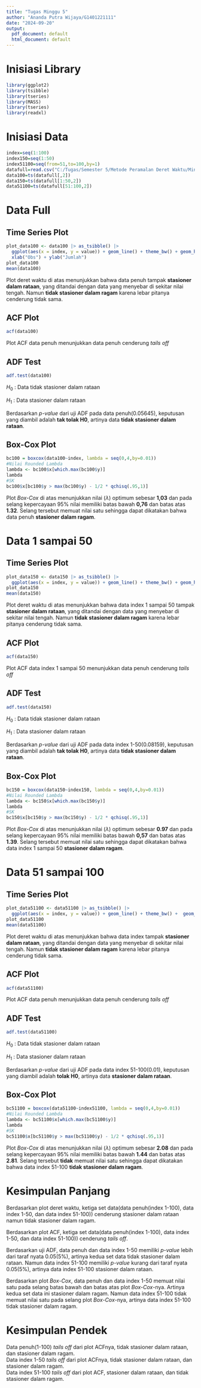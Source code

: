 ---
title: "Tugas Minggu 5"
author: "Ananda Putra Wijaya/G1401221111"
date: "2024-09-20"
output:
  pdf_document: default
  html_document: default
---

# Inisiasi Library

```{r}
library(ggplot2)
library(tsibble)
library(tseries)
library(MASS)
library(tseries)
library(readxl)
```

# Inisiasi Data

```{r}
index=seq(1:100)
index150=seq(1:50)
index51100=seq(from=51,to=100,by=1)
datafull=read.csv("C:/Tugas/Semester 5/Metode Peramalan Deret Waktu/Minggu 5/Data Project Week 5.csv")
data100=ts(datafull[,2])
data150=ts(datafull[1:50,2])
data51100=ts(datafull[51:100,2])
```

# Data Full

## Time Series Plot

```{r}
plot_data100 <- data100 |> as_tsibble() |> 
  ggplot(aes(x = index, y = value)) + geom_line() + theme_bw() + geom_hline(yintercept = mean(data100), linetype = "dotted", color = "red", size = 1)+
  xlab("Obs") + ylab("Jumlah")
plot_data100
mean(data100)
```

Plot deret waktu di atas menunjukkan bahwa data penuh tampak **stasioner dalam rataan**, yang ditandai dengan data yang menyebar di sekitar nilai tengah. Namun **tidak stasioner dalam ragam** karena lebar pitanya cenderung tidak sama.

## ACF Plot

```{r}
acf(data100)
```

Plot ACF data penuh menunjukkan data penuh cenderung *tails off*

## ADF Test

```{r}
adf.test(data100)
```

$H_0$ : Data tidak stasioner dalam rataan

$H_1$ : Data stasioner dalam rataan

Berdasarkan *p-value* dari uji ADF pada data penuh(0.05645), keputusan yang diambil adalah **tak tolak H0**, artinya data **tidak stasioner dalam rataan**.

## Box-Cox Plot

```{r}
bc100 = boxcox(data100~index, lambda = seq(0,4,by=0.01))
#Nilai Rounded Lambda
lambda <- bc100$x[which.max(bc100$y)]
lambda
#SK
bc100$x[bc100$y > max(bc100$y) - 1/2 * qchisq(.95,1)]
```

Plot *Box-Cox* di atas menunjukkan nilai ($\lambda$) optimum sebesar **1,03** dan pada selang kepercayaan 95% nilai memiliki batas bawah **0,76** dan batas atas **1.32**. Selang tersebut memuat nilai satu sehingga dapat dikatakan bahwa data penuh **stasioner dalam ragam**.

# Data 1 sampai 50

## Time Series Plot

```{r}
plot_data150 <- data150 |> as_tsibble() |> 
  ggplot(aes(x = index, y = value)) + geom_line() + theme_bw() + geom_hline(yintercept = mean(data150), linetype = "dotted", color = "red", size = 1) + xlab("Obs") + ylab("Jumlah")
plot_data150
mean(data150)
```

Plot deret waktu di atas menunjukkan bahwa data index 1 sampai 50 tampak **stasioner dalam rataan**, yang ditandai dengan data yang menyebar di sekitar nilai tengah. Namun **tidak stasioner dalam ragam** karena lebar pitanya cenderung tidak sama.

## ACF Plot

```{r}
acf(data150)
```

Plot ACF data index 1 sampai 50 menunjukkan data penuh cenderung *tails off*

## ADF Test

```{r}
adf.test(data150)
```

$H_0$ : Data tidak stasioner dalam rataan

$H_1$ : Data stasioner dalam rataan

Berdasarkan *p-value* dari uji ADF pada data index 1-50(0.08159), keputusan yang diambil adalah **tak tolak H0**, artinya data **tidak stasioner dalam rataan**.

## Box-Cox Plot

```{r}
bc150 = boxcox(data150~index150, lambda = seq(0,4,by=0.01))
#Nilai Rounded Lambda
lambda <- bc150$x[which.max(bc150$y)]
lambda
#SK
bc150$x[bc150$y > max(bc150$y) - 1/2 * qchisq(.95,1)]
```

Plot *Box-Cox* di atas menunjukkan nilai ($\lambda$) optimum sebesar **0.97** dan pada selang kepercayaan 95% nilai memiliki batas bawah **0,57** dan batas atas **1.39**. Selang tersebut memuat nilai satu sehingga dapat dikatakan bahwa data index 1 sampai 50 **stasioner dalam ragam**.

# Data 51 sampai 100

## Time Series Plot

```{r}
plot_data51100 <- data51100 |> as_tsibble() |> 
  ggplot(aes(x = index, y = value)) + geom_line() + theme_bw() +  geom_hline(yintercept = mean(data51100), linetype = "dotted", color = "red", size = 1) +   xlab("Obs") + ylab("Jumlah")
plot_data51100
mean(data51100)
```

Plot deret waktu di atas menunjukkan bahwa data index tampak **stasioner dalam rataan**, yang ditandai dengan data yang menyebar di sekitar nilai tengah. Namun **tidak stasioner dalam ragam** karena lebar pitanya cenderung tidak sama.

## ACF Plot

```{r}
acf(data51100)
```

Plot ACF data penuh menunjukkan data penuh cenderung *tails off*

## ADF Test

```{r}
adf.test(data51100)
```

$H_0$ : Data tidak stasioner dalam rataan

$H_1$ : Data stasioner dalam rataan

Berdasarkan *p-value* dari uji ADF pada data index 51-100(0.01), keputusan yang diambil adalah **tolak H0**, artinya data **stasioner dalam rataan**.

## Box-Cox Plot

```{r}
bc51100 = boxcox(data51100~index51100, lambda = seq(0,4,by=0.01))
#Nilai Rounded Lambda
lambda <- bc51100$x[which.max(bc51100$y)]
lambda
#SK
bc51100$x[bc51100$y > max(bc51100$y) - 1/2 * qchisq(.95,1)]
```

Plot *Box-Cox* di atas menunjukkan nilai ($\lambda$) optimum sebesar **2.08** dan pada selang kepercayaan 95% nilai memiliki batas bawah **1.44** dan batas atas **2.81**. Selang tersebut **tidak**  memuat nilai satu sehingga dapat dikatakan bahwa data index 51-100 **tidak stasioner dalam ragam**.

# Kesimpulan Panjang

Berdasarkan plot deret waktu, ketiga set data(data penuh(index 1-100), data index 1-50, dan data index 51-100)) cenderung stasioner dalam rataan namun tidak stasioner dalam ragam.<br>

Berdasarkan plot ACF, ketiga set data(data penuh(index 1-100), data index 1-50, dan data index 51-100)) cenderung *tails off*.<br>

Berdasarkan uji ADF, data penuh dan data index 1-50 memiliki *p-value* lebih dari taraf nyata 0.05(5%), artinya kedua set data tidak stasioner dalam rataan. Namun data index 51-100 memiliki *p-value* kurang dari taraf nyata 0.05(5%), artinya data index 51-100 stasioner dalam rataan.<br>

Berdasarkan plot *Box-Cox*,  data penuh dan data index 1-50 memuat nilai satu pada selang batas bawah dan batas atas plot *Box-Cox*-nya. Artinya kedua set data ini stasioner dalam ragam. Namun data index 51-100 tidak memuat nilai satu pada selang plot *Box-Cox*-nya, artinya data index 51-100 tidak stasioner dalam ragam.<br>

# Kesimpulan Pendek

Data penuh(1-100) *tails off* dari plot ACFnya, tidak stasioner dalam rataan, dan stasioner dalam ragam.<br>
Data index 1-50 *tails off* dari plot ACFnya, tidak stasioner dalam rataan, dan stasioner dalam ragam.<br>
Data index 51-100 *tails off* dari plot ACF, stasioner dalam rataan, dan tidak stasioner dalam ragam.<br>
